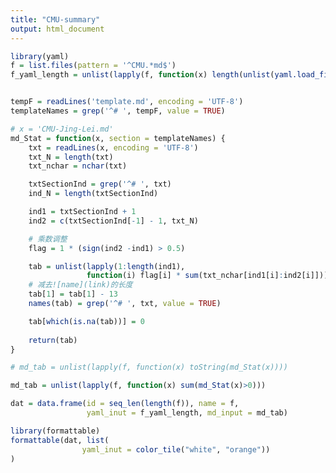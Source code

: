 ```yaml
---
title: "CMU-summary"
output: html_document
---
```



```r
library(yaml)
f = list.files(pattern = '^CMU.*md$')
f_yaml_length = unlist(lapply(f, function(x) length(unlist(yaml.load_file(x)))))


tempF = readLines('template.md', encoding = 'UTF-8')
templateNames = grep('^# ', tempF, value = TRUE)

# x = 'CMU-Jing-Lei.md'
md_Stat = function(x, section = templateNames) {
    txt = readLines(x, encoding = 'UTF-8')
    txt_N = length(txt)
    txt_nchar = nchar(txt)

    txtSectionInd = grep('^# ', txt)
    ind_N = length(txtSectionInd)

    ind1 = txtSectionInd + 1
    ind2 = c(txtSectionInd[-1] - 1, txt_N)

    # 乘数调整
    flag = 1 * (sign(ind2 -ind1) > 0.5)   

    tab = unlist(lapply(1:length(ind1), 
                 function(i) flag[i] * sum(txt_nchar[ind1[i]:ind2[i]])))
    # 减去![name](link)的长度
    tab[1] = tab[1] - 13
    names(tab) = grep('^# ', txt, value = TRUE)

    tab[which(is.na(tab))] = 0
    
    return(tab)
}

# md_tab = unlist(lapply(f, function(x) toString(md_Stat(x))))

md_tab = unlist(lapply(f, function(x) sum(md_Stat(x)>0)))

dat = data.frame(id = seq_len(length(f)), name = f, 
                 yaml_inut = f_yaml_length, md_input = md_tab)

library(formattable)
formattable(dat, list(
                yaml_inut = color_tile("white", "orange"))
)
```

